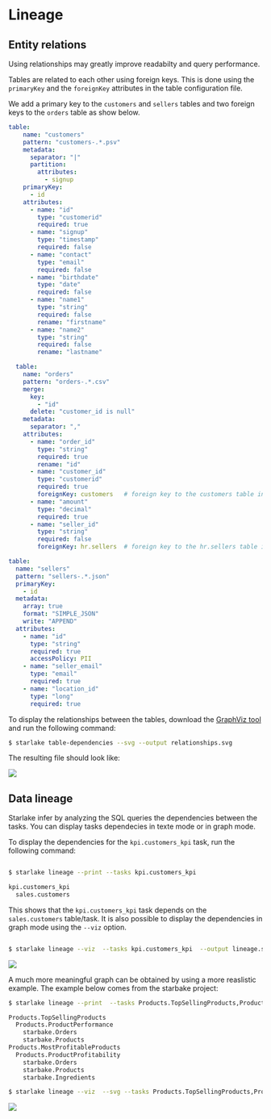 
# Lineage


## Entity relations
Using relationships may greatly improve readabilty and  query performance. 

Tables are related to each other using foreign keys. This is done using the `primaryKey` and the `foreignKey` attributes in the table configuration file.



We add a primary key to the `customers` and `sellers` tables and two foreign keys to the `orders` table as show below.

<Tabs groupId="relationships">
<TabItem value="sales.customers" label="sales.customers">

```yaml {9-10}
table:
    name: "customers"
    pattern: "customers-.*.psv"
    metadata:
      separator: "|"
      partition:
        attributes:
          - signup
    primaryKey:
      - id
    attributes:
      - name: "id"
        type: "customerid"
        required: true
      - name: "signup"
        type: "timestamp"
        required: false
      - name: "contact"
        type: "email"
        required: false
      - name: "birthdate"
        type: "date"
        required: false
      - name: "name1"
        type: "string"
        required: false
        rename: "firstname"
      - name: "name2"
        type: "string"
        required: false
        rename: "lastname"
```

</TabItem>
<TabItem value="sales.orders" label="sales.orders">

```yaml {18,25}
  table:
    name: "orders"
    pattern: "orders-.*.csv"
    merge:
      key:
        - "id"
      delete: "customer_id is null"
    metadata:
      separator: ","
    attributes:
      - name: "order_id"
        type: "string"
        required: true
        rename: "id"
      - name: "customer_id"
        type: "customerid"
        required: true
        foreignKey: customers   # foreign key to the customers table in the same dataset
      - name: "amount"
        type: "decimal"
        required: true
      - name: "seller_id"
        type: "string"
        required: false
        foreignKey: hr.sellers  # foreign key to the hr.sellers table in the different dataset
```
</TabItem>

<TabItem value="hr.sellers" label="hr.sellers">

```yaml {4,5}
table:
  name: "sellers"
  pattern: "sellers-.*.json"
  primaryKey:
    - id
  metadata:
    array: true
    format: "SIMPLE_JSON"
    write: "APPEND"
  attributes:
    - name: "id"
      type: "string"
      required: true
      accessPolicy: PII
    - name: "seller_email"
      type: "email"
      required: true
    - name: "location_id"
      type: "long"
      required: true
```

</TabItem>
</Tabs>

To display the relationships between the tables, download the [GraphViz tool](https://graphviz.org/download/) and run the following command:

```bash
$ starlake table-dependencies --svg --output relationships.svg
```

The resulting file should look like:

![](/img/quickstart/load.png)

## Data lineage

Starlake infer by analyzing the SQL queries the dependencies between the tasks. You can display tasks dependecies in texte mode or in graph mode.

To display the dependencies for the `kpi.customers_kpi` task, run the following command:

```bash

$ starlake lineage --print --tasks kpi.customers_kpi

kpi.customers_kpi
  sales.customers

```

This shows that the `kpi.customers_kpi` task depends on the `sales.customers` table/task. It is also possible to display the dependencies in graph mode using the `--viz` option.

```bash

$ starlake lineage --viz  --tasks kpi.customers_kpi  --output lineage.svg

```

![](/img/quickstart/lineage.png)

A much more meaningful graph can be obtained by using a more reaslistic example. The example below comes from the starbake project:

```bash
$ starlake lineage --print  --tasks Products.TopSellingProducts,Products.MostProfitableProducts

Products.TopSellingProducts
  Products.ProductPerformance
    starbake.Orders
    starbake.Products
Products.MostProfitableProducts
  Products.ProductProfitability
    starbake.Orders
    starbake.Products
    starbake.Ingredients
```

```bash
$ starlake lineage --viz  --svg --tasks Products.TopSellingProducts,Products.MostProfitableProducts  --output lineage.svg

```

![](/img/quickstart/starkake-tasks-deps.png)

